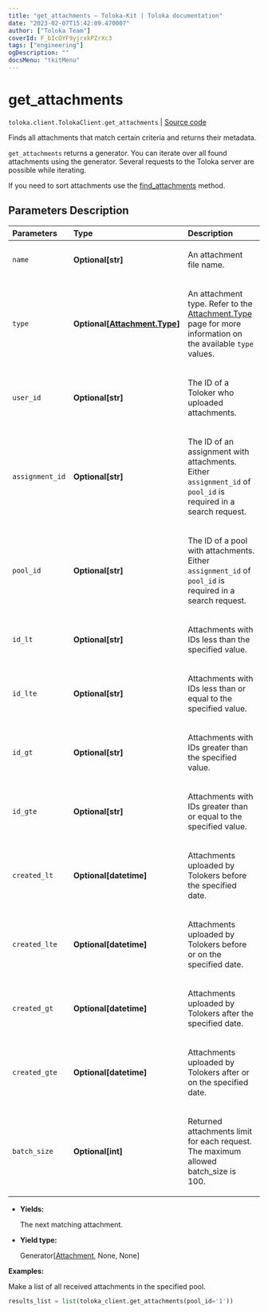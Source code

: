 ```yaml
---
title: "get_attachments — Toloka-Kit | Toloka documentation"
date: "2023-02-07T15:42:09.470007"
author: ["Toloka Team"]
coverId: F_bIcOYF9yjrxkPZrXc3
tags: ["engineering"]
ogDescription: ""
docsMenu: "tkitMenu"
---
```


# get_attachments
`toloka.client.TolokaClient.get_attachments` | [Source code](https://github.com/Toloka/toloka-kit/blob/v1.1.3/src/client/__init__.py#L823)

Finds all attachments that match certain criteria and returns their metadata.

`get_attachments` returns a generator. You can iterate over all found attachments using the generator. Several requests to the Toloka server are possible while iterating.

If you need to sort attachments use the [find_attachments](/docs/toloka-kit/reference/toloka.client.TolokaClient.find_attachments) method.

## Parameters Description

| Parameters | Type | Description |
| :----------| :----| :-----------|
`name`|**Optional\[str\]**|<p>An attachment file name.</p>
`type`|**Optional\[[Attachment.Type](/docs/toloka-kit/reference/toloka.client.attachment.Attachment.Type)\]**|<p>An attachment type. Refer to the [Attachment.Type](/docs/toloka-kit/reference/toloka.client.attachment.Attachment.Type) page for more information on the available `type` values.</p>
`user_id`|**Optional\[str\]**|<p>The ID of a Toloker who uploaded attachments.</p>
`assignment_id`|**Optional\[str\]**|<p>The ID of an assignment with attachments. Either `assignment_id` of `pool_id` is required in a search request.</p>
`pool_id`|**Optional\[str\]**|<p>The ID of a pool with attachments. Either `assignment_id` of `pool_id` is required in a search request.</p>
`id_lt`|**Optional\[str\]**|<p>Attachments with IDs less than the specified value.</p>
`id_lte`|**Optional\[str\]**|<p>Attachments with IDs less than or equal to the specified value.</p>
`id_gt`|**Optional\[str\]**|<p>Attachments with IDs greater than the specified value.</p>
`id_gte`|**Optional\[str\]**|<p>Attachments with IDs greater than or equal to the specified value.</p>
`created_lt`|**Optional\[datetime\]**|<p>Attachments uploaded by Tolokers before the specified date.</p>
`created_lte`|**Optional\[datetime\]**|<p>Attachments uploaded by Tolokers before or on the specified date.</p>
`created_gt`|**Optional\[datetime\]**|<p>Attachments uploaded by Tolokers after the specified date.</p>
`created_gte`|**Optional\[datetime\]**|<p>Attachments uploaded by Tolokers after or on the specified date.</p>
`batch_size`|**Optional\[int\]**|<p>Returned attachments limit for each request. The maximum allowed batch_size is 100.</p>

* **Yields:**

  The next matching attachment.

* **Yield type:**

  Generator\[[Attachment](/docs/toloka-kit/reference/toloka.client.attachment.Attachment), None, None\]

**Examples:**

Make a list of all received attachments in the specified pool.

```python
results_list = list(toloka_client.get_attachments(pool_id='1'))
```
